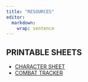 ```yaml
---
title: "RESOURCES"
editor: 
  markdown: 
    wrap: sentence
---
```


## PRINTABLE SHEETS

- [CHARACTER SHEET](./PUML_character_sheet.pdf)
- [COMBAT TRACKER](./PUML_combat_tracker.pdf)
